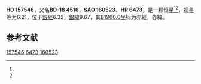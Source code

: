 {{Starbox begin
| name = HD 157546
}}
{{Starbox observe
| epoch = [[J2000.0|J2000.0]]
| constell = {{星座名待查}}<ref name=SIMBAD>{{cite web
 | url=http://simbad.u-strasbg.fr/simbad/sim-id?Ident=HR+6473
 | title =Pulsating variable Star
 | publisher=Centre de Données astronomiques de Strasbourg
 | work=SIMBAD
 | accessdate=2012-07-13}}</ref><ref name=DATA>{{cite web
 | url=http://vizier.u-strasbg.fr/viz-bin/VizieR-5?-out.add=.&-source=5050&-corr=PK=HR&-out.max=9999&HR=6473
 | title=VizieR Detailed Page
 | accessdate=2012-07-13
 | archive-date=2016-03-04
 | archive-url=https://web.archive.org/web/20160304212204/http://vizier.u-strasbg.fr/viz-bin/VizieR-5?-out.add=.&-source=5050&-corr=PK=HR&-out.max=9999&HR=6473
 | dead-url=no
 }}</ref>
| 星官 = 
| ra = {{RA|17|24|37.1}}<ref name=SIMBAD /><ref name=DATA />
| dec = {{DEC|-18|26|45}}<ref name=SIMBAD /><ref name=DATA />
| appmag_v = 6.21<ref name=SIMBAD /><ref name=DATA />
}}
{{Starbox character
| class = B9Vn<ref name=SIMBAD /><ref name=DATA />
| b-v = 0.03<ref name=SIMBAD /><ref name=DATA />
| u-b = -0.13<ref name=SIMBAD /><ref name=DATA />
| r-i = <ref name=SIMBAD /><ref name=DATA />
| variable = 
}}
{{Starbox astrometry
| radial_v = -0.13
| prop_mo_ra = -21
| parallax = 
| p_error = 
}}
{{Starbox catalog
| names =BD-18 4516，[[SAO星表|SAO]] 160523，[[HD星表|HD]] 157546，[[HR星表|HR]] 6473}}
{{Starbox reference |Simbad=HR+6473}}
{{Starbox end}}

'''HD 157546'''，又名'''BD-18 4516'''，'''SAO 160523'''、'''HR 6473'''，是一颗恒星<ref name=SIMBAD /><ref name=DATA />，视星等为6.21，位于[[銀道座標系|銀經]]6.32，[[銀道座標系|銀緯]]9.67，其[[B1900.0|B1900.0]]坐标为赤經{{RA|17|18|45.7}}，赤緯{{DEC|-18|9.67|10}}。

== 参考文献 ==
{{reflist}}

{{star-stub}}

[[Category:HD和HDE天體|157546]]
[[Category:HR天體|6473]]
[[Category:SAO天體|160523]]